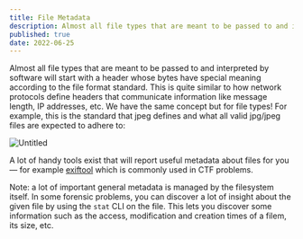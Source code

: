 ```yaml
---
title: File Metadata
description: Almost all file types that are meant to be passed to and interpreted by software will start with a header whose bytes have special meaning according to the file format standard.
published: true
date: 2022-06-25
---
```


Almost all file types that are meant to be passed to and interpreted by software will start with a header whose bytes have special meaning according to the file format standard. This is quite similar to how network protocols define headers that communicate information like message length, IP addresses, etc. We have the same concept but for file types! For example, this is the standard that jpeg defines and what all valid jpg/jpeg files are expected to adhere to:

![Untitled](https://s3.us-west-2.amazonaws.com/secure.notion-static.com/fb2917a6-8f17-49a4-8f35-613429fbbd78/Untitled.png?X-Amz-Algorithm=AWS4-HMAC-SHA256&X-Amz-Content-Sha256=UNSIGNED-PAYLOAD&X-Amz-Credential=AKIAT73L2G45EIPT3X45%2F20220410%2Fus-west-2%2Fs3%2Faws4_request&X-Amz-Date=20220410T013021Z&X-Amz-Expires=86400&X-Amz-Signature=8afcbd7d3a01c685e7975b70895006636c586cac3faa8a2d4f9ac4a6e936384b&X-Amz-SignedHeaders=host&response-content-disposition=filename%20%3D%22Untitled.png%22&x-id=GetObject)

A lot of handy tools exist that will report useful metadata about files for you — for example [exiftool](https://exiftool.org/) which is commonly used in CTF problems.

Note: a lot of important general metadata is managed by the filesystem itself. In some forensic problems, you can discover a lot of insight about the given file by using the `stat` CLI on the file. This lets you discover some information such as the access, modification and creation times of a filem, its size, etc.
